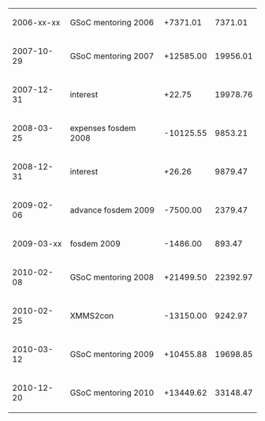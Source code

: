 {|
|-
|2006-xx-xx||GSoC mentoring 2006   ||  +7371.01||  7371.01
|-
|2007-10-29||GSoC mentoring 2007   || +12585.00|| 19956.01
|-
|2007-12-31||interest              ||    +22.75|| 19978.76
|-
|2008-03-25||expenses fosdem 2008  || -10125.55||  9853.21 
|-
|2008-12-31||interest              ||    +26.26||  9879.47 
|-
|2009-02-06||advance fosdem 2009   ||  -7500.00||  2379.47
|-
|2009-03-xx||fosdem 2009           ||  -1486.00||   893.47
|-
|2010-02-08||GSoC mentoring 2008   || +21499.50|| 22392.97
|-
|2010-02-25||XMMS2con              || -13150.00||  9242.97
|-
|2010-03-12||GSoC mentoring 2009   || +10455.88|| 19698.85
|-
|2010-12-20||GSoC mentoring 2010   || +13449.62|| 33148.47
|}